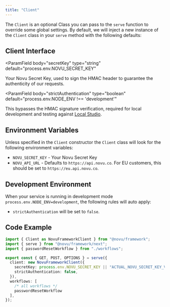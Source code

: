 ```yaml
---
title: "Client"
---
```


The `Client` is an optional Class you can pass to the `serve` function to override some global settings.
By default, we will inject a new instance of the `Client` class in your `serve` method with the following defaults:

## Client Interface

<ParamField
  body="secretKey"
  type="string"
  default="process.env.NOVU_SECRET_KEY"
>
  Your Novu Secret Key, used to sign the HMAC header to guarantee the
  authenticity of our requests.
</ParamField>

<ParamField
  body="strictAuthentication"
  type="boolean"
  default="process.env.NODE_ENV !== 'development'"
>
  This bypasses the HMAC signature verification, required for local development
  and testing against [Local Studio](/framework/studio).
</ParamField>

## Environment Variables

Unless specified in the `Client` constructor the `Client` class will look for the following environment variables:

- `NOVU_SECRET_KEY` - Your Novu Secret Key
- `NOVU_API_URL` - Defaults to `https://api.novu.co`. For EU customers, this should be set to `https://eu.api.novu.co`.

## Development Environment

When your service is running in development mode `process.env.NODE_ENV=development`, the following rules will auto apply:

- `strictAuthentication` will be set to `false`.

## Code Example

```typescript
import { Client as NovuFrameworkClient } from "@novu/framework";
import { serve } from "@novu/framework/next";
import { passwordResetWorkflow } from "./workflows";

export const { GET, POST, OPTIONS } = serve({
  client: new NovuFrameworkClient({
    secretKey: process.env.NOVU_SECRET_KEY || "ACTUAL_NOVU_SECRET_KEY_VALUE",
    strictAuthentication: false,
  }),
  workflows: [
    /* all workflows */
    passwordResetWorkflow
  ],
});
```
